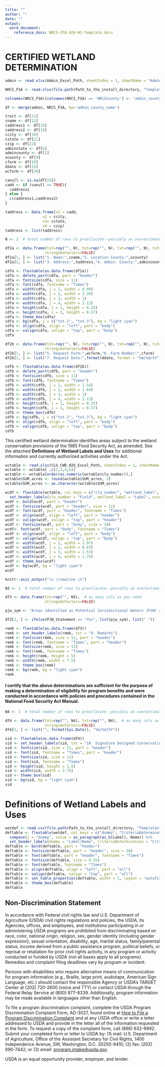 ---
title: ""
author: ""
date: ""
output: 
  word_document:
    reference_docx: NRCS-CPA-026-WC-Template.docx
---

# CERTIFIED WETLAND DETERMINATION

```{r cdf, echo=FALSE}

admin <- read.xlsx(Admin_Excel_Path, sheetIndex = 1, sheetName = "Admin_Table")

NRCS_FSA <- read.xlsx(file.path(Path_to_the_install_directory, "Templates","NRCS_Address.xlsx"), sheetIndex = 1, sheetName = "NRCS_Address")

colnames(NRCS_FSA)[colnames(NRCS_FSA) == 'NRCSCounty'] <- 'admin_county_name'

df <- merge(admin, NRCS_FSA, by='admin_county_name')

tract <- df[11]
cname <- df[12]
caddress1 <- df[18]
caddress2 <- df[19]
ccity <- df[20]
cstate <- df[21]
czip <- df[22]
adminstate <- df[4]
admincounty <- df[1]
ocounty <- df[9]
cfarm <- df[10]
ddate <- df[15]
wcform <- df[16]

canull <- is.na(df[19])
cadd <- if (canull == TRUE){
  caddress1
} else {
  c(caddress1,caddress2)
}

taddress <- data.frame(x1 = cadd,
                 x2 = ccity,
                 x3= cstate,
                 x4 = czip)
taddress <- list(taddress)

N <- 2  # total number of rows to preallocate--possibly an overestimate

df2a <- data.frame(txt=rep("", N), txt=rep("", N), txt=rep("", N), txt=rep("", N),  # as many cols as you need
                  stringsAsFactors=FALSE)
df2a[1, ] <- list("1. Name:",cname,"2. Location County:",ocounty)
df2a[2, ] <- list("3. Address:",taddress,"4. Admin. County:",admincounty)

cdfa <- flextable(as.data.frame(df2a))
cdfa <- delete_part(cdfa, part = "header")
cdfa <- fontsize(cdfa, size = 11)
cdfa <- font(cdfa, fontname = "Times")
cdfa <- width(cdfa, j = 1, width = 0.99)
cdfa <- width(cdfa, j = 2, width = 3.39)
cdfa <- width(cdfa, j = 3, width = 1)
cdfa <- width(cdfa, j = 4, width = 2.12)
cdfa <- height(cdfa, i = 1, height = 0.35)
cdfa <- height(cdfa, i = 2, height = 0.57)
cdfa <- theme_box(cdfa)
cdfa <- bg(cdfa, j = c("txt.1", "txt.3"), bg = "light cyan")
cdfa <- align(cdfa, align = "left", part = "body")
cdfa <- valign(cdfa, valign = "top", part = "body")
cdfa

df2b <- data.frame(txt=rep("", N), txt=rep("", N), txt=rep("", N), txt=rep("", N),  # as many cols as you need
                  stringsAsFactors=FALSE)
df2b[1, ] <- list("5. Request Form:",wcform,"6. Farm Number:",cfarm)
df2b[2, ] <- list("7. Request Date:",format(ddate, format = "%m/%d/%Y"),"8. Tract Number:",tract)

cdfb <- flextable(as.data.frame(df2b))
cdfb <- delete_part(cdfb, part = "header")
cdfb <- fontsize(cdfb, size = 11)
cdfb <- font(cdfb, fontname = "Times")
cdfb <- width(cdfb, j = 1, width = 1.54)
cdfb <- width(cdfb, j = 2, width = 2.84)
cdfb <- width(cdfb, j = 3, width = 1)
cdfb <- width(cdfb, j = 4, width = 2.12)
cdfb <- height(cdfb, i = 1, height = 0.35)
cdfb <- height(cdfb, i = 2, height = 0.57)
cdfb <- theme_box(cdfb)
cdfb <- bg(cdfb, j = c("txt.1", "txt.3"), bg = "light cyan")
cdfb <- align(cdfb, align = "left", part = "body")
cdfb <- valign(cdfb, valign = "top", part = "body")
cdfb

```

This certified wetland determination identifies areas subject to the wetland conservation provisions of the 1985 Food Security Act, as amended. See the attached **Definitions of Wetland Labels and Uses** for additional information and currently authorized activities under the Act.  

```{r wcdet026, echo=FALSE}
wctable <- read.xlsx(CLU_CWD_026_Excel_Path, sheetIndex = 1, sheetName = "CLU_CWD_026")
wctable <- wctable[ ,c(2,3,4,6)]
wctable <- wctable[order(as.numeric(wctable$clu_number)),]
wctable$SUM_acres <- round(wctable$SUM_acres, 2)
wctable$SUM_acres <- as.character(wctable$SUM_acres)

wcdf <- flextable(wctable, col_keys = c("clu_number", "wetland_label", "occur_year", "SUM_acres")) %>%
  set_header_labels(clu_number = "Field", wetland_label = "Label", occur_year = "Occurrence year\n(CW+YEAR)", SUM_acres = "Acreage")
wcdf <- bold(wcdf, part = "header")
wcdf <- fontsize(wcdf, part = "header", size = 11)
wcdf <- font(wcdf, part = "header", fontname = "Times")
wcdf <- align(wcdf, align = "left", part = "header")
wcdf <- valign(wcdf, valign = "top", part = "header")
wcdf <- fontsize(wcdf, part = "body", size = 10)
wcdf<- font(wcdf, part = "body", fontname = "Times")
wcdf <- align(wcdf, align = "left", part = "body")
wcdf <- valign(wcdf, valign = "top", part = "body")
wcdf <- width(wcdf, j = 1, width = 1.97)
wcdf <- width(wcdf, j = 2, width = 0.83)
wcdf <- width(wcdf, j = 3, width = 1.53)
wcdf <- width(wcdf, j = 4, width = 1.75)
wcdf <- theme_box(wcdf)
wcdf <- bg(wcdf, bg = "light cyan")
wcdf

knitr::asis_output("\n \\newline \n")

N3 <- 1  # total number of rows to preallocate--possibly an overestimate

df3 <- data.frame(txt=rep("", N3),  # as many cols as you need
                  stringsAsFactors=FALSE)

pjw_sym <- "Areas identified as Potential Jurisdictional Waters (PJW) are not subject to the Food Security Act but are potentially subject to the Clean Water Act. You should contact the U.S. Army Corps of Engineers local district office prior to performing work in areas which may be subject to the Clean Water Act. Areas identified as PJW are for informational purposes only and are not appealable to USDA. Additional areas, not identified by NRCS, might also be subject to the Clean Water Act."

df3[1, ] <- ifelse(PJW_Statement == "Yes", list(pjw_sym), list(" "))

remk <- flextable(as.data.frame(df3))
remk <- set_header_labels(remk, txt = "9. Remarks")
remk <- fontsize(remk, size = 11, part = "header")
remk <- font(remk, fontname = "Times", part = "header")
remk <- fontsize(remk, size = 11)
remk <- font(remk, fontname = "Times")
remk <- height(remk, height = 5)
remk <- width(remk, width = 7.5)
remk <- theme_box(remk)
remk <- bg(remk, bg = "light cyan")
remk
```
   
#### I certify that the above determinations are sufficient for the purpose of making a determination of eligibility for program benefits and were conducted in accordance with policies and procedures contained in the National Food Security Act Manual.  

```{r remk, echo=FALSE}
N4 <- 1  # total number of rows to preallocate--possibly an overestimate

df4 <- data.frame(txt=rep("", N4), txt=rep("", N4),  # as many cols as you need
                  stringsAsFactors=FALSE)
df4[1, ] <- list("", format(Sys.Date(), "%m/%d/%Y"))

sid <- flextable(as.data.frame(df4))
sid <- set_header_labels(sid, txt = "10. Signature Designed Conservationist:", txt.1 = "Date:")
sid <- fontsize(sid, size = 11, part = "header")
sid <- font(sid, fontname = "Times", part = "header")
sid <- fontsize(sid, size = 11)
sid <- font(sid, fontname = "Times")
sid <- height(sid, height = 1.5)
sid <- width(sid, width = 3.75)
sid <- theme_box(sid)
sid <- bg(sid, bg = "light cyan")
sid
```
   
\newpage
# Definitions of Wetland Labels and Uses  

```{r wetdef026, echo=FALSE}
wetdef <- read.csv(file.path(Path_to_the_install_directory, "Templates","WetlandDefinition.csv"), header = TRUE, sep = ",")
deftable <- flextable(wetdef, col_keys = c("dummy", "CriteriaDetermination", "AuthorizedUses", "AuthorizedMaintenance")) %>%
  compose(j = "dummy", value = as_paragraph(as_b(Label), Name)) %>%
  set_header_labels(dummy = "Label/Name", CriteriaDetermination = "Criteria for Determination", AuthorizedUses = "Authorized Uses", AuthorizedMaintenance = "Authorized Maintenance")
deftable <- bold(deftable, part = "header")
deftable <- fontsize(deftable, part = "header", size = 10)
deftable <- font(deftable, part = "header", fontname = "Times")
deftable <- fontsize(deftable, size = 9.25)
deftable <- font(deftable, fontname = "Times")
deftable <- align(deftable, align = "left", part = "all")
deftable <- valign(deftable, valign = "top", part = "all")
deftable <- set_table_properties(deftable, width = 1, layout = "autofit")
deftable <- theme_box(deftable)
deftable
```
\newpage
## Non-Discrimination Statement  

In accordance with Federal civil rights law and U.S. Department of Agriculture (USDA) civil rights regulations and policies, the USDA, its Agencies, offices, and employees, and institutions participating in or administering USDA programs are prohibited from discriminating based on race, color, national origin, religion, sex, gender identity (including gender expression), sexual orientation, disability, age, marital status, family/parental status, income derived from a public assistance program, political beliefs, or reprisal or retaliation for prior civil rights activity, in any program or activity conducted or funded by USDA (not all bases apply to all programs). Remedies and complaint filing deadlines vary by program or incident.

Persons with disabilities who require alternative means of communication for program information (e.g., Braille, large print, audiotape, American Sign Language, etc.) should contact the responsible Agency or USDA's TARGET Center at (202) 720-2600 (voice and TTY) or contact USDA through the Federal Relay Service at (800) 877-8339. Additionally, program information may be made available in languages other than English.

To file a program discrimination complaint, complete the USDA Program Discrimination Complaint Form, AD-3027, found online at [How to File a Program Discrimination Complaint](https://www.usda.gov/oascr/how-to-file-a-program-discrimination-complaint) and at any USDA office or write a letter addressed to USDA and provide in the letter all of the information requested in the form. To request a copy of the complaint form, call (866) 632-9992. Submit your completed form or letter to USDA by: (1) mail: U.S. Department of Agriculture, Office of the Assistant Secretary for Civil Rights, 1400 Independence Avenue, SW, Washington, D.C. 20250-9410; (2) fax: (202) 690-7442; or (3) email: [program.intake@usda.gov](mailto:program.intake@usda.gov).



USDA is an equal opportunity provider, employer, and lender.
